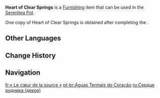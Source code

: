 {{About|the furnishing|the book collection|Heart of Clear Springs}}
{{Furnishing Infobox
|title          = Heart of Clear Springs
|id             = 364507
|image          = Item Heart of Clear Springs.png
|category       = Wall Decor
|subcategory    = Picture Frame
|quality        = 4
|adeptal_energy = 90
|load           = 169
|reduced_load   = 127
|description    = This exquisite and beautiful framed picture records the moment when [[Old Finch|Finch]] and [[Callirhoe]] were finally reunited. After endless waiting and longing, the Neighboring Nations Congenial Poetry Gala offered the opportunity for a perfect ending to their long-anticipated reunion. It's a moment of heartfelt joy that is worthy of being preserved for eternity.<br>Time may go by, and all things may change, but promises and love are always awaiting in dreams...
|mention        = Old Finch; Callirhoe
|source1        = Complete ''[[Heart of the Deep (Quest)]]''
|event          = Waterborne Poetry
|limited        = 1
}}
'''Heart of Clear Springs''' is a [[Furnishing]] item that can be used in the [[Serenitea Pot]].

One copy of Heart of Clear Springs is obtained after completing the {{Quest|Heart of the Deep}}.

==Other Languages==
{{Other Languages
|en      = Heart of Clear Springs
|zhs     = 「清泉之心」
|zhs_rm  = "Qīngquán zhī Xīn"
|zht     = 「清泉之心」
|zht_rm  = "Qīngquán zhī Xīn"
|zh_tl   = "Heart of Clear Springs"
|ja      = 「清泉の心」
|ja_rm   = "Kiyoizumi no Kokoro"
|ja_tl   = "Heart of Clear Springs"
|ko      = 「샘물의 마음」
|ko_rm   = 
|ko_tl   = 
|es      = El corazón de Aguaclara
|es_tl   = The Heart of Clearwater
|fr      = «&nbsp;Le cœur de la source&nbsp;»
|fr_tl   = "The Heart of the Spring"
|ru      = Сердце родника
|ru_tl   = 
|th      = "หัวใจแห่งน้ำพุใสสะอาด"
|th_rm   = 
|th_tl   = 
|vi      = Trái Tim Thanh Tuyền
|vi_tl   = 
|de      = „Herz der Quelle“
|de_tl   = "Heart of the Spring"
|id      = "Hati Sejernih Mata Air"
|id_tl   = "Heart as Clear as the Springs"
|pt      = Águas Termais do Coração
|pt_tl   = 
|tr      = Berrak Pınarların Kalbi
|tr_tl   = 
|it      = Cuore delle limpide sorgenti
|it_tl   = 
}}

==Change History==
{{Change History|4.1}}

==Navigation==
{{Furnishing Navbox|interior}}

[[fr:« Le cœur de la source »]]
[[pt-br:Águas Termais do Coração]]
[[ru:Сердце родника (декор)]]